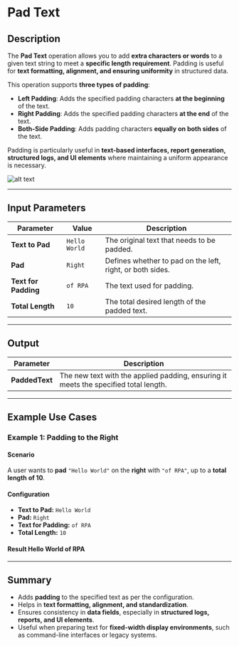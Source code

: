 # **Pad Text**

## **Description**

The **Pad Text** operation allows you to add **extra characters or words** to a given text string to meet a **specific length requirement**. Padding is useful for **text formatting, alignment, and ensuring uniformity** in structured data.

This operation supports **three types of padding**:

- **Left Padding**: Adds the specified padding characters **at the beginning** of the text.  
- **Right Padding**: Adds the specified padding characters **at the end** of the text.  
- **Both-Side Padding**: Adds padding characters **equally on both sides** of the text.  

Padding is particularly useful in **text-based interfaces, report generation, structured logs, and UI elements** where maintaining a uniform appearance is necessary.

![alt text](../../../assets/text-action/pad-text.png)

---

## **Input Parameters**

| Parameter          | Value           | Description |
|-------------------|----------------|-------------|
| **Text to Pad**   | `Hello World`   | The original text that needs to be padded. |
| **Pad**          | `Right`          | Defines whether to pad on the left, right, or both sides. |
| **Text for Padding** | `of RPA`      | The text used for padding. |
| **Total Length**  | `10`            | The total desired length of the padded text. |

---

## **Output**

| Parameter   | Description |
|------------|-------------|
| **PaddedText** | The new text with the applied padding, ensuring it meets the specified total length. |

---

## **Example Use Cases**

### **Example 1: Padding to the Right**

#### **Scenario**  

A user wants to **pad** `"Hello World"` on the **right** with `"of RPA"`, up to a **total length of 10**.

#### **Configuration**

- **Text to Pad:** `Hello World`
- **Pad:** `Right`
- **Text for Padding:** `of RPA`
- **Total Length:** `10`

#### **Result** Hello World of RPA

---

## **Summary**

- Adds **padding** to the specified text as per the configuration.
- Helps in **text formatting, alignment, and standardization**.
- Ensures consistency in **data fields**, especially in **structured logs, reports, and UI elements**.
- Useful when preparing text for **fixed-width display environments**, such as command-line interfaces or legacy systems.